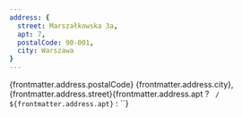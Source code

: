 ```yaml
---
address: {
  street: Marszałkowska 3a,
  apt: 7,
  postalCode: 90-001,
  city: Warszawa
}
---
```

{frontmatter.address.postalCode} {frontmatter.address.city}, {frontmatter.address.street}{frontmatter.address.apt ? ` / ${frontmatter.address.apt}` : ``}
